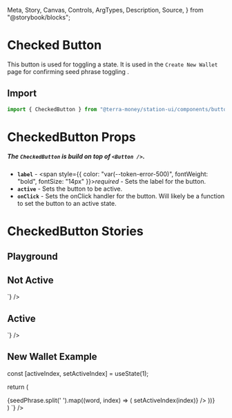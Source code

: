   Meta,
  Story,
  Canvas,
  Controls,
  ArgTypes,
  Description,
  Source,
} from "@storybook/blocks";

<Meta title="Components/Buttons/Checked" />

# Checked Button

This button is used for toggling a state. It is used in the `Create New Wallet` page for confirming seed phrase toggling .

## Import

```jsx
import { CheckedButton } from "@terra-money/station-ui/components/buttons";
```

# CheckedButton Props

##### The `CheckedButton` is build on top of `<Button />`.

- **`label`** - <span style={{ color: "var(--token-error-500)", fontWeight: "bold", fontSize: "14px" }}>_required_</span> - Sets the label for the button.
- **`active`** - Sets the button to be active.
- **`onClick`** - Sets the onClick handler for the button. Will likely be a function to set the button to an active state.

# CheckedButton Stories

## Playground

<div className="story_with_source_below">
  <Canvas of={CheckedButtonStories.Playground} />
  <Controls of={CheckedButtonStories.Playground} />
</div>

## Not Active

<div className="story_with_source_below">
  <Canvas of={CheckedButtonStories.NotActive} />
  <Source
    code={`
    <CheckedButton
  label={'Button'}
/>
  `}
  />
</div>

## Active

<div className="story_with_source_below">
  <Canvas of={CheckedButtonStories.Active} />
  <Source
    code={`
    <CheckedButton
  label={'Button'}
  active={true}
/>
  `}
  />
</div>

## New Wallet Example

<div className='story_with_source_below'>
  <Canvas of={CheckedButtonStories.NewWalletExample} />
  <Source code={`
    const seedPhrase = 'these are some words that make';

const [activeIndex, setActiveIndex] = useState(1);

return (
<div style={{ width: '342px', display: 'flex', gap: '8px', flexWrap: 'wrap' }}>
{seedPhrase.split(' ').map((word, index) => (
<CheckedButton
key={index}
active={activeIndex === index}
label={word}
onClick={() => setActiveIndex(index)}
/>
))}

  </div>
)
  `} />
</div>

